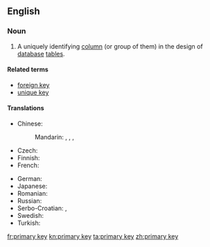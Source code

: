 ==English==

{{wikipedia}}

===Noun===
{{en-noun|head=[[primary]] [[key]]}}

# {{context|database|lang=en}} A uniquely identifying [[column]] (or group of them) in the design of [[database]] [[table]]s.

====Related terms====
* [[foreign key]]
* [[unique key]]

====Translations====
{{trans-top|key in database table}}
* Chinese:
*: Mandarin: {{t|cmn|主鍵|sc=Hani}}, {{t|cmn|主键|tr=zhǔjiàn|sc=Hani}}, {{t|cmn|主碼|sc=Hani}}, {{t|cmn|主码|tr=zhǔmǎ|sc=Hani}}
* Czech: {{t|cs|primární klíč|m}}
* Finnish: {{t|fi|pääavain}}
* French: {{t+|fr|clé primaire|f}}
{{trans-mid}}
* German: {{t|de|Primärschlüssel|m}}
* Japanese: {{t|ja|主キー|tr=shu-kī|sc=Jpan}}
* Romanian: {{t|ro|cheie primară}}
* Russian: {{t|ru|первичный ключ|m|tr=pervíčnyj ključ|sc=Cyrl}}
* Serbo-Croatian: {{t|sh|primarni ključ|m}}, {{t|sh|примарни кључ|m}}
* Swedish: {{t|sv|primärnyckel|c}}
* Turkish: {{t|tr|birincil anahtar}}
{{trans-bottom}}

[[fr:primary key]]
[[kn:primary key]]
[[ta:primary key]]
[[zh:primary key]]